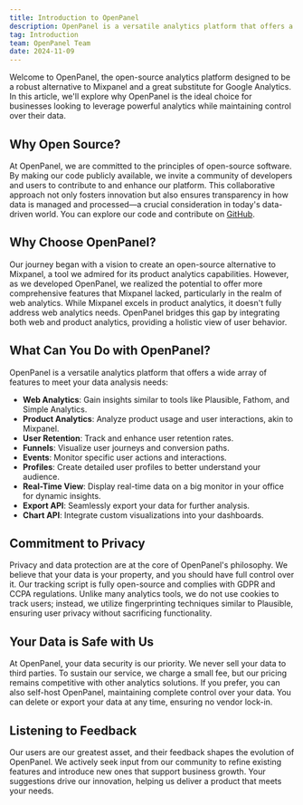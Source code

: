 ```yaml
---
title: Introduction to OpenPanel
description: OpenPanel is a versatile analytics platform that offers a wide array of features to meet your data analysis needs.
tag: Introduction
team: OpenPanel Team
date: 2024-11-09
---
```


Welcome to OpenPanel, the open-source analytics platform designed to be a robust alternative to Mixpanel and a great substitute for Google Analytics. In this article, we'll explore why OpenPanel is the ideal choice for businesses looking to leverage powerful analytics while maintaining control over their data.

## Why Open Source?

At OpenPanel, we are committed to the principles of open-source software. By making our code publicly available, we invite a community of developers and users to contribute to and enhance our platform. This collaborative approach not only fosters innovation but also ensures transparency in how data is managed and processed—a crucial consideration in today's data-driven world. You can explore our code and contribute on [GitHub](https://git.new/openpanel).

## Why Choose OpenPanel?

Our journey began with a vision to create an open-source alternative to Mixpanel, a tool we admired for its product analytics capabilities. However, as we developed OpenPanel, we realized the potential to offer more comprehensive features that Mixpanel lacked, particularly in the realm of web analytics. While Mixpanel excels in product analytics, it doesn't fully address web analytics needs. OpenPanel bridges this gap by integrating both web and product analytics, providing a holistic view of user behavior.

## What Can You Do with OpenPanel?

OpenPanel is a versatile analytics platform that offers a wide array of features to meet your data analysis needs:

-   **Web Analytics**: Gain insights similar to tools like Plausible, Fathom, and Simple Analytics.
-   **Product Analytics**: Analyze product usage and user interactions, akin to Mixpanel.
-   **User Retention**: Track and enhance user retention rates.
-   **Funnels**: Visualize user journeys and conversion paths.
-   **Events**: Monitor specific user actions and interactions.
-   **Profiles**: Create detailed user profiles to better understand your audience.
-   **Real-Time View**: Display real-time data on a big monitor in your office for dynamic insights.
-   **Export API**: Seamlessly export your data for further analysis.
-   **Chart API**: Integrate custom visualizations into your dashboards.

## Commitment to Privacy

Privacy and data protection are at the core of OpenPanel's philosophy. We believe that your data is your property, and you should have full control over it. Our tracking script is fully open-source and complies with GDPR and CCPA regulations. Unlike many analytics tools, we do not use cookies to track users; instead, we utilize fingerprinting techniques similar to Plausible, ensuring user privacy without sacrificing functionality.

## Your Data is Safe with Us

At OpenPanel, your data security is our priority. We never sell your data to third parties. To sustain our service, we charge a small fee, but our pricing remains competitive with other analytics solutions. If you prefer, you can also self-host OpenPanel, maintaining complete control over your data. You can delete or export your data at any time, ensuring no vendor lock-in.

## Listening to Feedback

Our users are our greatest asset, and their feedback shapes the evolution of OpenPanel. We actively seek input from our community to refine existing features and introduce new ones that support business growth. Your suggestions drive our innovation, helping us deliver a product that meets your needs.
